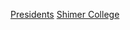 <!--People who have served as chief executive of [[Shimer_College|Shimer College]], a private college in [[Illinois|Illinois]].  At different points in Shimer's history, the chief executive has been known as the "Dean" or "Principal".-->

[[Category:夏默学院教师|Presidents]]
[[Category:美国各大学校长|Shimer College]]